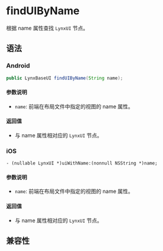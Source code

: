 # findUIByName

根据 name 属性查找 `LynxUI` 节点。

## 语法

### Android

```java
public LynxBaseUI findUIByName(String name);
```

#### 参数说明

- `name`: 前端在布局文件中指定的视图的 name 属性。

#### 返回值

- 与 name 属性相对应的 `LynxUI` 节点。

### iOS

```objc
- (nullable LynxUI *)uiWithName:(nonnull NSString *)name;
```

#### 参数说明

- `name`: 前端在布局文件中指定的视图的 name 属性。

#### 返回值
- 与 name 属性相对应的 `LynxUI` 节点。

## 兼容性


<LegacyCompatTable metadata="lynx-native-api/lynx-view/find-ui-by-name" />